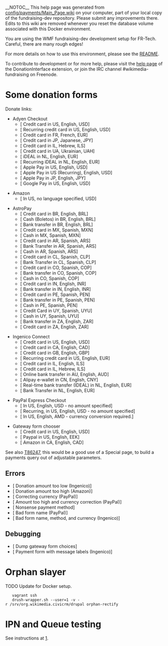__NOTOC__
This help page was generated from [https://gerrit.wikimedia.org/r/plugins/gitiles/wikimedia/fundraising/dev/+/master/config/payments/Main_Page.wiki config/payments/Main_Page.wiki] on your computer, part of your local copy of the fundraising-dev repository. Please submit any improvements there. Edits
to this wiki are removed whenever you reset the database volume associated with this Docker environment.

You are using the WMF fundraising-dev development setup for FR-Tech. Careful, there are many rough edges!

For more details on how to use this environment, please see the [https://gerrit.wikimedia.org/r/plugins/gitiles/wikimedia/fundraising/dev/+/e33fc90d29124e29c040649057cb81e1b8db0379/README.md README].

To contribute to development or for more help, please visit the [https://www.mediawiki.org/wiki/Extension:DonationInterface help page] of the DonationInterface extension, or join the IRC channel #wikimedia-fundraising on Freenode.

= Some donation forms =
Donate links:
* Adyen Checkout
** [{{fullurl:Special:AdyenCheckoutGateway|appeal=JimmyQuote&payment_method=cc&recurring=0&uselang=en&language=en&currency=USD&amount=10&country=US&ffname=adyen&first_name=Jimmy&last_name=Wales&street_address=1+Montgomery+Street&city=San+Francisco&state_province=CA&postal_code=94104&email=jwales%40example.com&debug=true}} Credit card in US, English, USD]
** [{{fullurl:Special:AdyenCheckoutGateway|appeal=JimmyQuote&payment_method=cc&recurring=1&uselang=en&language=en&currency=USD&amount=10&country=US&ffname=adyen&first_name=Jimmy&last_name=Wales&street_address=1+Montgomery+Street&city=San+Francisco&state_province=CA&postal_code=94104&email=jwales%40example.com&debug=true}} Recurring credit card in US, English, USD]
** [{{fullurl:Special:AdyenCheckoutGateway|appeal=JimmyQuote&payment_method=cc&recurring=0&uselang=fr&language=fr&currency=EUR&amount=10&country=FR&ffname=adyen&first_name=Jimmy&last_name=Wales&email=jwales%40example.com&debug=true}} Credit card in FR, French, EUR]
** [{{fullurl:Special:AdyenCheckoutGateway|appeal=JimmyQuote&payment_method=cc&recurring=0&uselang=ja&language=ja&currency=JPY&amount=250&country=JP&ffname=adyen&first_name=Jimmy&last_name=Wales&email=jwales%40example.com&debug=true}} Credit card in JP, Japanese, JPY]
** [{{fullurl:Special:AdyenCheckoutGateway|appeal=JimmyQuote&payment_method=cc&recurring=0&uselang=he&language=he&currency=ILS&amount=100&country=IL&ffname=adyen&first_name=Jimmy&last_name=Wales&email=jwales%40example.com&debug=true}} Credit card in IL, Hebrew, ILS]
** [{{fullurl:Special:AdyenCheckoutGateway|appeal=JimmyQuote&payment_method=cc&recurring=0&uselang=uk&language=uk&currency=UAH&amount=100&country=UA&ffname=adyen&first_name=Jimmy&last_name=Wales&email=jwales%40example.com&debug=true}} Credit card in UA, Ukrainian, UAH]
** [{{fullurl:Special:AdyenCheckoutGateway|appeal=JimmyQuote&payment_method=rtbt&payment_submethod=rtbt_ideal&recurring=0&uselang=en&language=en&currency=EUR&amount=2&country=NL&ffname=adyen&first_name=Jimmy&last_name=Wales&email=jwales%40example.com&debug=true}} iDEAL in NL, English, EUR]
** [{{fullurl:Special:AdyenCheckoutGateway|appeal=JimmyQuote&payment_method=rtbt&payment_submethod=rtbt_ideal&recurring=1&uselang=en&language=en&currency=EUR&amount=2&country=NL&ffname=adyen&first_name=Jimmy&last_name=Wales&email=jwales%40example.com&debug=true}} Recurring iDEAL in NL, English, EUR]
** [{{fullurl:Special:AdyenCheckoutGateway|appeal=JimmyQuote&payment_method=apple&recurring=0&uselang=en&language=en&currency=USD&amount=10&country=US&ffname=adyen&debug=true}} Apple Pay in US, English, USD]
** [{{fullurl:Special:AdyenCheckoutGateway|appeal=JimmyQuote&payment_method=apple&recurring=1&uselang=en&language=en&currency=USD&amount=10&country=US&ffname=adyen&debug=true}} Apple Pay in US (Recurring), English, USD]
** [{{fullurl:Special:AdyenCheckoutGateway|appeal=JimmyQuote&payment_method=apple&recurring=0&uselang=en&language=en&currency=JPY&amount=150&country=JP&ffname=adyen&debug=true}} Apple Pay in JP, English, JPY]
** [{{fullurl:Special:AdyenCheckoutGateway|appeal=JimmyQuote&payment_method=google&recurring=0&uselang=en&language=en&currency=USD&amount=10&country=US&ffname=adyen&debug=true}} Google Pay in US, English, USD]

* Amazon
** [{{fullurl:Special:AmazonGateway|currency=USD&country=US&amount=1&ffname=amazon&debug=true}} In US, no language specified, USD]

* AstroPay
** [{{fullurl:Special:AstroPayGateway|appeal=JimmyQuote&payment_method=cc&recurring=0&uselang=en&language=en&currency=BRL&amount=100&country=BR&ffname=astropay&first_name=Jimmy&last_name=Wales&fiscal_number=999.999.999-00&email=jwales%40example.com&debug=true}} Credit card in BR, English, BRL]
** [{{fullurl:Special:AstroPayGateway|appeal=JimmyQuote&payment_method=cash&recurring=0&uselang=en&language=en&currency=BRL&amount=100&country=BR&ffname=astropay&first_name=Jimmy&last_name=Wales&fiscal_number=999.999.999-00&email=jwales%40example.com&debug=true}} Cash (Boletos) in BR, English, BRL]
** [{{fullurl:Special:AstroPayGateway|appeal=JimmyQuote&payment_method=bt&recurring=0&uselang=en&language=en&currency=BRL&amount=100&country=BR&ffname=astropay&first_name=Jimmy&last_name=Wales&fiscal_number=999.999.999-00&email=jwales%40example.com&debug=true}} Bank transfer in BR, English, BRL]
** [{{fullurl:Special:AstroPayGateway|appeal=JimmyQuote&payment_method=cc&recurring=0&uselang=es&language=es&currency=MXN&amount=100&country=MX&ffname=astropay-mx&first_name=Jimmy&last_name=Wales&email=jwales%40example.com&debug=true}} Credit card in MX, Spanish, MXN]
** [{{fullurl:Special:AstroPayGateway|appeal=JimmyQuote&payment_method=cash&recurring=0&uselang=es&language=es&currency=MXN&amount=100&country=MX&ffname=astropay-mx&first_name=Jimmy&last_name=Wales&email=jwales%40example.com&debug=true}} Cash in MX, Spanish, MXN]
** [{{fullurl:Special:AstroPayGateway|appeal=JimmyQuote&payment_method=cc&recurring=0&uselang=es&language=es&currency=ARS&amount=100&country=AR&ffname=astropay-ar&first_name=Jimmy&last_name=Wales&fiscal_number=99.999.99&email=jwales%40example.com&debug=true}} Credit card in AR, Spanish, ARS]
** [{{fullurl:Special:AstroPayGateway|appeal=JimmyQuote&payment_method=bt&recurring=0&uselang=es&language=es&currency=ARS&amount=100&country=AR&ffname=astropay-ar&debug=true}} Bank Transfer in AR, Spanish, ARS]
** [{{fullurl:Special:AstroPayGateway|appeal=JimmyQuote&payment_method=cash&recurring=0&uselang=es&language=es&currency=ARS&amount=100&country=AR&ffname=astropay-ar&first_name=Jimmy&last_name=Wales&fiscal_number=99.999.99&email=jwales%40example.com&debug=true}} Cash in AR, Spanish, ARS]
** [{{fullurl:Special:AstroPayGateway|appeal=JimmyQuote&payment_method=cc&recurring=0&uselang=es&language=es&currency=CLP&amount=5000&country=CL&ffname=astropay-cl&first_name=Jimmy&last_name=Wales&fiscal_number=99999999-9&email=jwales%40example.com&debug=true}} Credit card in CL, Spanish, CLP]
** [{{fullurl:Special:AstroPayGateway|appeal=JimmyQuote&payment_method=bt&recurring=0&uselang=es&language=es&currency=CLP&amount=5000&country=CL&ffname=astropay-cl&first_name=Jimmy&last_name=Wales&fiscal_number=99999999-9&email=jwales%40example.com&debug=true}} Bank Transfer in CL, Spanish, CLP]
** [{{fullurl:Special:AstroPayGateway|appeal=JimmyQuote&payment_method=cc&recurring=0&uselang=es&language=es&currency=COP&amount=5000&country=CO&ffname=astropay-co&first_name=Jimmy&last_name=Wales&fiscal_number=9.999.999.999&email=jwales%40example.com&debug=true}} Credit card in CO, Spanish, COP]
** [{{fullurl:Special:AstroPayGateway|appeal=JimmyQuote&payment_method=bt&recurring=0&uselang=es&language=es&currency=COP&amount=5000&country=CO&ffname=astropay-co&first_name=Jimmy&last_name=Wales&fiscal_number=9.999.999.999&email=jwales%40example.com&debug=true}} Bank transfer in CO, Spanish, COP]
** [{{fullurl:Special:AstroPayGateway|appeal=JimmyQuote&payment_method=cash&recurring=0&uselang=es&language=es&currency=COP&amount=5000&country=CO&ffname=astropay-co&first_name=Jimmy&last_name=Wales&fiscal_number=9.999.999.999&email=jwales%40example.com&debug=true}} Cash in CO, Spanish, COP]
** [{{fullurl:Special:AstroPayGateway|appeal=JimmyQuote&payment_method=cc&recurring=0&uselang=en&language=en&currency=INR&amount=500&country=IN&ffname=astropay-in&first_name=Jimmy&last_name=Wales&street_address=10+Easy+Street%2C+Lbs+Marg%2C+Bhandup&city=Mumbai&fiscal_number=AAAAA9999C&email=jwales%40example.com&debug=true}} Credit card in IN, English, INR]
** [{{fullurl:Special:AstroPayGateway|appeal=JimmyQuote&payment_method=bt&recurring=0&uselang=en&language=en&currency=INR&amount=500&country=IN&ffname=astropay-in&first_name=Jimmy&last_name=Wales&street_address=110+Easy+Street%2C+Lbs+Marg%2C+Bhandup&city=Mumbai&fiscal_number=AAAAA9999C&email=jwales%40example.com&debug=true}} Bank transfer in IN, English, INR]
** [{{fullurl:Special:AstroPayGateway|appeal=JimmyQuote&payment_method=cc&recurring=0&uselang=es&language=es&currency=PEN&amount=15&country=PE&ffname=astropay-pe&first_name=Jimmy&last_name=Wales&email=jwales%40example.com&debug=true}} Credit card in PE, Spanish, PEN]
** [{{fullurl:Special:AstroPayGateway|appeal=JimmyQuote&payment_method=bt&recurring=0&uselang=es&language=es&currency=PEN&amount=15&country=PE&ffname=astropay-pe&first_name=Jimmy&last_name=Wales&email=jwales%40example.com&debug=true}} Bank transfer in PE, Spanish, PEN]
** [{{fullurl:Special:AstroPayGateway|appeal=JimmyQuote&payment_method=cash&recurring=0&uselang=es&language=es&currency=PEN&amount=15&country=PE&ffname=astropay-pe&first_name=Jimmy&last_name=Wales&email=jwales%40example.com&debug=true}} Cash in PE, Spanish, PEN]
** [{{fullurl:Special:AstroPayGateway|appeal=JimmyQuote&payment_method=cc&recurring=0&uselang=es&language=es&currency=UYU&amount=5000&country=UY&ffname=astropay-uy&first_name=Jimmy&last_name=Wales&fiscal_number=9.999.999-9&email=jwales%40example.com&debug=true}} Credit Card in UY, Spanish, UYU]
** [{{fullurl:Special:AstroPayGateway|appeal=JimmyQuote&payment_method=cash&recurring=0&uselang=es&language=es&currency=UYU&amount=5000&country=UY&ffname=astropay-uy&first_name=Jimmy&last_name=Wales&fiscal_number=9.999.999-9&email=jwales%40example.com&debug=true}} Cash in UY, Spanish, UYU]
** [{{fullurl:Special:AstroPayGateway|appeal=JimmyQuote&payment_method=bt&recurring=0&uselang=en&language=en&currency=ZAR&amount=500&country=ZA&ffname=astropay-za&first_name=Jimmy&last_name=Wales&fiscal_number=AAAAA9999C&email=jwales%40example.com&debug=true}} Bank transfer in ZA, English, ZAR]
** [{{fullurl:Special:AstroPayGateway|appeal=JimmyQuote&payment_method=cc&recurring=0&uselang=en&language=en&currency=ZAR&amount=500&country=ZA&ffname=astropay-za&first_name=Jimmy&last_name=Wales&fiscal_number=9.999.999-9&email=jwales%40example.com&debug=true}} Credit card in ZA, English, ZAR]

* Ingenico Connect
** [{{fullurl:Special:IngenicoGateway|appeal=JimmyQuote&ffname=cc-vmad&payment_method=cc&recurring=0&uselang=en&language=en&currency=USD&amount=35&country=US&first_name=Jimmy&last_name=Wales&street_address=1+Montgomery+Street&city=San+Francisco&state_province=CA&postal_code=94104&email=jwales%40example.com&debug=true}} Credit card in US, English, USD]
** [{{fullurl:Special:IngenicoGateway|appeal=JimmyQuote&ffname=cc-vmad&payment_method=cc&recurring=0&uselang=en&language=en&currency=CAD&amount=11.44&country=CA&first_name=Jimmy&last_name=Wales&street_address=1010+Easy+Street&city=Ottawa&state_province=ON&postal_code=K1A+0B1&email=jwales%40example.com&debug=true}} Credit card in CA, English, CAD]
** [{{fullurl:Special:IngenicoGateway|appeal=JimmyQuote&ffname=cc-vmad&payment_method=cc&recurring=0&uselang=en&language=en&currency=GBP&country=GB&amount=2.01&first_name=Jimmy&last_name=Wales&street_address=10+Easy+Street&city=Liverpool&postal_code=L37+4QF&email=jwales%40example.com&debug=true}} Credit card in GB, English, GBP]
** [{{fullurl:Special:IngenicoGateway|appeal=JimmyQuote&ffname=rcc-vmad&payment_method=cc&recurring=1&uselang=en&language=en&currency=EUR&country=US&amount=2.01&first_name=Jimmy&last_name=Wales&street_address=1+Montgomery+Street&city=San+Francisco&state_province=CA&postal_code=94104&email=jwales%40example.com&debug=true}} Recurring credit card in US, English, EUR]
** [{{fullurl:Special:IngenicoGateway|appeal=JimmyQuote&ffname=cc-vmad&payment_method=cc&recurring=0&uselang=en&language=en&currency=ILS&country=IL&amount=20.01&first_name=Jimmy&last_name=Wales&email=jwales%40example.com&debug=true}} Credit card in IL, English, ILS]
** [{{fullurl:Special:IngenicoGateway|appeal=JimmyQuote&ffname=cc-vmad&payment_method=cc&recurring=0&uselang=he&language=he&currency=ILS&country=IL&amount=20.01&first_name=Jimmy&last_name=Wales&email=jwales%40example.com&debug=true}} Credit card in IL, Hebrew, ILS]
** [{{fullurl:Special:IngenicoGateway|appeal=JimmyQuote&recurring=0&payment_method=obt&utm_medium=Waystogive&utm_campaign=C11_Waystogive&utm_key=&language=en&country=AU&returnto=Thank_You%2Fen&amountGiven=&currency=AUD&frequency=onetime&amount=3&uselang=en&first_name=Jimmy&last_name=Wales&state_province=QLD&email=jwales%40example.com&debug=true}} Online bank transfer in AU, English, AUD]
** [{{fullurl:Special:IngenicoGateway|country=CN&amount=30&currency=CNY&ffname=ew-alipay&first_name=Jimmy&last_name=Wales&email=jwales%40example.com&debug=true}} Alipay e-wallet in CN, English, CNY]
** [{{fullurl:Special:IngenicoGateway|appeal=JimmyQuote&ffname=rtbt-ideal-noadd&recurring=0&payment_method=rtbt&payment_submethod=rtbt_ideal&utm_source=Waystogive.default%7Edefault%7Edefault%7Edefault%7Econtrol.rtbt.rtbt_ideal&utm_medium=Waystogive&utm_campaign=C11_Waystogive&utm_key=&language=en&country=NL&returnto=Thank_You%2Fen&amountGiven=&currency=EUR&frequency=onetime&amount=3&uselang=en&debug=true}} Real-time bank transfer (IDEAL) in NL, English, EUR]
** [{{fullurl:Special:IngenicoGateway|appeal=JimmyQuote&recurring=0&payment_method=bt&utm_medium=Waystogive&utm_campaign=C11_Waystogive&utm_key=&language=en&country=NL&returnto=Thank_You%2Fen&amountGiven=&currency=EUR&frequency=onetime&amount=3&uselang=en&debug=true}} Bank Transfer in NL, English, EUR]

* PayPal Express Checkout
** [{{fullurl:Special:PaypalExpressGateway|appeal=JimmyQuote&ffname=paypal&recurring=0&language=en&utm_source=Waystogive&utm_medium=sitenotice&utm_campaign=C11_Waystogive&gateway=paypal&returnto=Thank_You%2Fen&currency=USD&uselang=en&debug=true}} In US, English, USD - no amount specified]
** [{{fullurl:Special:PaypalExpressGateway|appeal=JimmyQuote&ffname=paypal&recurring=1&language=en&utm_source=Waystogive&utm_medium=sitenotice&utm_campaign=C11_Waystogive&gateway=paypal&returnto=Thank_You%2Fen&currency=USD&uselang=en&debug=true}} Recurring, in US, English, USD - no amount specified]
** [{{fullurl:Special:PaypalExpressGateway|appeal=JimmyQuote&ffname=paypal&recurring=0&language=en&utm_source=Waystogive&utm_medium=sitenotice&utm_campaign=C11_Waystogive&gateway=paypal&returnto=Thank_You%2Fen&currency=AMD&amount=1000&uselang=en&debug=true}} In US, English, AMD - currency conversion required.]

* Gateway form chooser
** [{{fullurl:Special:GatewayFormChooser|uselang=en&language=en&currency=USD&amount=10&country=US&payment_method=cc&debug=true}} Credit card in US, English, USD]
** [{{fullurl:Special:GatewayFormChooser|uselang=en&language=en&currency=EEK&country=US&amount=2500&payment_method=paypal&debug=true}} Paypal in US, English, EEK]
** [{{fullurl:Special:GatewayFormChooser|uselang=en&language=en&currency=CAD&country=CA&amount=250&payment_method=amazon&debug=true}} Amazon in CA, English, CAD]

See also [https://phabricator.wikimedia.org/T86247 T86247], this would be a good use of a Special page, to build a payments query out of adjustable parameters.

== Errors ==
* [{{fullurl:Special:IngenicoGateway|appeal=JimmyQuote&ffname=cc-vmad&recurring=0&uselang=en&language=en&currency=USD&country=US&amount=.01&payment_method=cc&debug=true}} Donation amount too low (Ingenico)]
* [{{fullurl:Special:AmazonGateway|uselang=en&language=en&currency=USD&country=US&amount=992500&payment_method=amazon&debug=true}} Donation amount too high (Amazon)]
* [{{fullurl:Special:PaypalExpressGateway|appeal=JimmyQuote&ffname=paypal&recurring=0&uselang=en&language=en&currency=INR&country=US&amount=200.01&debug=true}} Correcting currency (PayPal)]
* [{{fullurl:Special:PaypalExpressGateway|ffname=paypal&recurring=0&payment_method=paypal&utm_source=fr-redir.default%7Edefault%7Edefault%7Edefault%7Econtrol.paypal&utm_medium=spontaneous&utm_campaign=spontaneous&utm_key=&referrer=&language=en&country=US&returnto=Thank_You%2Fen&amountGiven=&currency=EEK&frequency=onetime&amount=30000000&uselang=en&debug=true}} Amount too high and currency correction (PayPal)]
* [{{fullurl:Special:GatewayFormChooser|uselang=en&language=en&currency=USD&amount=10&country=US&payment_method=blarg&debug=true}} Nonsense payment method]
* [{{fullurl:Special:PaypalExpressGateway|ffname=badname&recurring=0&payment_method=paypal&language=en&country=NO&returnto=Thank_You%2Fen&amountGiven=&currency=NKD&frequency=onetime&amount=3000&uselang=en&debug=true}} Bad form name (PayPal)]
* [{{fullurl:Special:IngenicoGateway|ffname=badname&recurring=0&payment_method=aa&language=en&country=NO&returnto=Thank_You%2Fen&amountGiven=&currency=ABC&frequency=onetime&amount=3000&uselang=en&debug=true}} Bad form name, method, and currency (Ingenico)]

== Debugging ==
* [{{fullurl:Special:GatewayFormChooser|testGetAll=1&debug=true}} Dump gateway form choices]
* [{{fullurl:Special:IngenicoGateway|appeal=JimmyQuote&ffname=cc-vmad&recurring=0&uselang=qqx&language=qqx&currency=USD&country=US&amount=1.01&debug=true}} Payment form with message labels (Ingenico)]

= Orphan slayer =

TODO Update for Docker setup.

    vagrant ssh
    drush-wrapper.sh --user=1 -v -r /srv/org.wikimedia.civicrm/drupal orphan-rectify

= IPN and Queue testing =

See instructions at [https://www.mediawiki.org/wiki/Fundraising_tech/Queue_testing].
